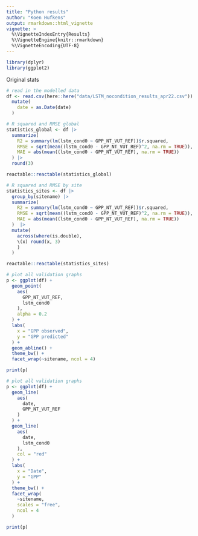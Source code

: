 ```yaml
---
title: "Python results"
author: "Koen Hufkens"
output: rmarkdown::html_vignette
vignette: >
  %\VignetteIndexEntry{Results}
  %\VignetteEngine{knitr::rmarkdown}
  %\VignetteEncoding{UTF-8}
---
```


```r
library(dplyr)
library(ggplot2)
```

Original stats

```r
# read in the modelled data
df <- read.csv(here::here("data/LSTM_nocondition_results_apr22.csv")) |>
  mutate(
    date = as.Date(date)
  )

# R squared and RMSE global
statistics_global <- df |>
  summarize(
    R2 = summary(lm(lstm_cond0 ~ GPP_NT_VUT_REF))$r.squared,
    RMSE = sqrt(mean((lstm_cond0 - GPP_NT_VUT_REF)^2, na.rm = TRUE)),
    MAE = abs(mean((lstm_cond0 - GPP_NT_VUT_REF), na.rm = TRUE))
  ) |>
  round(3)

reactable::reactable(statistics_global)
```

```r
# R squared and RMSE by site
statistics_sites <- df |>
  group_by(sitename) |>
  summarize(
    R2 = summary(lm(lstm_cond0 ~ GPP_NT_VUT_REF))$r.squared,
    RMSE = sqrt(mean((lstm_cond0 - GPP_NT_VUT_REF)^2, na.rm = TRUE)),
    MAE = abs(mean((lstm_cond0 - GPP_NT_VUT_REF), na.rm = TRUE))
  )  |>
  mutate(
    across(where(is.double),
    \(x) round(x, 3)
    )
  )

reactable::reactable(statistics_sites)

```

```r
# plot all validation graphs
p <- ggplot(df) +
  geom_point(
    aes(
      GPP_NT_VUT_REF,
      lstm_cond0
    ),
    alpha = 0.2
  ) +
  labs(
    x = "GPP observed",
    y = "GPP predicted"
  ) +
  geom_abline() +
  theme_bw() +
  facet_wrap(~sitename, ncol = 4)

print(p)
```

```r
# plot all validation graphs
p <- ggplot(df) +
  geom_line(
    aes(
      date,
      GPP_NT_VUT_REF
    )
  ) +
  geom_line(
    aes(
      date,
      lstm_cond0
    ),
    col = "red"
  ) +
  labs(
    x = "Date",
    y = "GPP"
  ) +
  theme_bw() +
  facet_wrap(
    ~sitename,
    scales = "free",
    ncol = 4
  )

print(p)
```

